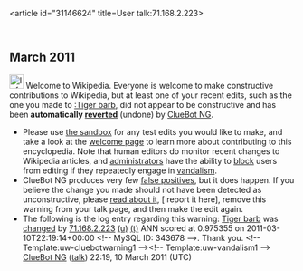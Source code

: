 <article id="31146624" title=User talk:71.168.2.223>
	<talkpage id="31146624" title="User talk:71.168.2.223">


== March 2011 ==
[[Image:Information.svg|left|25px|alt=|link=]] Welcome to Wikipedia. Everyone is welcome to make constructive contributions to Wikipedia, but at least one of your recent edits, such as the one you made to [[:Tiger barb]], did not appear to be constructive and has been '''automatically [[Help:Reverting|reverted]]''' (undone) by [[User:ClueBot NG|ClueBot NG]]. 
* Please use [[Wikipedia:Sandbox|the sandbox]] for any test edits you would like to make, and take a look at the [[Wikipedia:Introduction|welcome page]] to learn more about contributing to this encyclopedia. Note that human editors do monitor recent changes to Wikipedia articles, and [[WP:ADMINS|administrators]] have the ability to [[WP:BLOCK|block]] users from editing if they repeatedly engage in [[WP:vandalism|vandalism]].
* ClueBot NG produces very few [[User:ClueBot NG#Information About False Positives|false positives]], but it does happen. If you believe the change you made should not have been detected as unconstructive, please [[User:ClueBot NG#Information About False Positives|read about it]], [{{User:ClueBot NG/Warnings/FPReport|343678}} report it here], remove this warning from your talk page, and then make the edit again. 
* The following is the log entry regarding this warning: [[Tiger barb]] was [http://en.wikipedia.org/w/index.php?title=Tiger+barb&amp;diff=418200259&amp;oldid=416937563 changed] by [[Special:Contributions/71.168.2.223|71.168.2.223]] [[User:71.168.2.223|(u)]] [[User talk:71.168.2.223|(t)]] ANN scored at 0.975355 on 2011-03-10T22:19:14+00:00 &lt;!-- MySQL ID: 343678 --&gt;. Thank you. &lt;!-- Template:uw-cluebotwarning1 --&gt;&lt;!-- Template:uw-vandalism1 --&gt; [[User:ClueBot NG|ClueBot NG]] ([[User talk:ClueBot NG|talk]]) 22:19, 10 March 2011 (UTC)
	</talkpage>
</article>